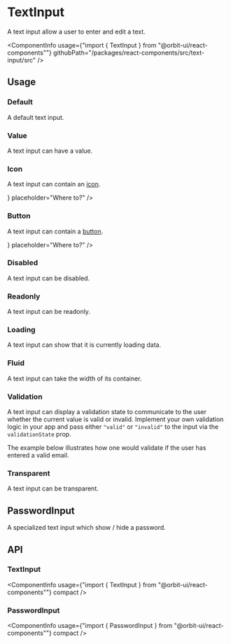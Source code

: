 
<Meta
    title="Components/TextInput"
    id="text-input"
/>

# TextInput

<Tagline>A text input allow a user to enter and edit a text.</Tagline>

<ComponentInfo
    usage={"import { TextInput } from \"@orbit-ui/react-components\""}
    githubPath="/packages/react-components/src/text-input/src"
/>

## Usage

### Default

A default text input.

<Preview>
    <Story name="default">
        <TextInput placeholder="Where to?" />
    </Story>
</Preview>

### Value

A text input can have a value.

<Preview>
    <Story name="value">
        <TextInput defaultValue="Deep space" placeholder="Where to?" />
    </Story>
</Preview>

### Icon

A text input can contain an [icon](?path=/docs/icon-gallery--page).

<Preview>
    <Story name="icon">
        <TextInput icon={<EditIcon />} placeholder="Where to?" />
    </Story>
</Preview>

### Button

A text input can contain a [button](?path=/docs/button--default-story).

<Preview>
    <Story name="button">
        <TextInput button={<CrossButton aria-label="Clear value" />} placeholder="Where to?" />
    </Story>
</Preview>

### Disabled

A text input can be disabled.

<Preview>
    <Story name="disabled">
        <TextInput disabled placeholder="Where to?" />
    </Story>
</Preview>

### Readonly

A text input can be readonly.

<Preview>
    <Story name="readonly">
        <TextInput readOnly defaultValue="Deep space" />
    </Story>
</Preview>

### Loading

A text input can show that it is currently loading data.

<Preview>
    <Story name="loading">
        <TextInput loading />
    </Story>
</Preview>

### Fluid

A text input can take the width of its container.

<Preview>
    <Story name="fluid">
        <TextInput fluid placeholder="Where to?" />
    </Story>
</Preview>

### Validation

A text input can display a validation state to communicate to the user whether the current value is valid or invalid. Implement your own validation logic in your app and pass either `"valid"` or `"invalid"` to the input via the `validationState` prop.

The example below illustrates how one would validate if the user has entered a valid email.

<Preview filePath="/text-input/docs/EmailValidation" />

### Transparent

A text input can be transparent.

<Preview>
    <Story name="transparent">
        <TextInput variant="transparent" placeholder="Where to?" />
    </Story>
</Preview>

## PasswordInput

A specialized text input which show / hide a password.

<Preview>
    <Story name="password">
        <PasswordInput />
    </Story>
</Preview>

## API

### TextInput

<ComponentInfo
    usage={"import { TextInput } from \"@orbit-ui/react-components\""}
    compact
/>

<ArgsTable of={InnerTextInput} />

### PasswordInput

<ComponentInfo
    usage={"import { PasswordInput } from \"@orbit-ui/react-components\""}
    compact
/>

<ArgsTable of={InnerPasswordInput} />
